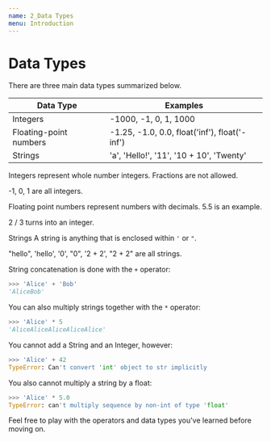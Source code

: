 ```yaml
---
name: 2_Data Types
menu: Introduction
---
```



# Data Types

There are three main data types summarized below.

| Data Type              | Examples                                      |
|------------------------|-----------------------------------------------|
| Integers               | -1000, -1, 0, 1, 1000                         |
| Floating-point numbers | -1.25, -1.0, 0.0, float('inf'), float('-inf') |
| Strings                | 'a', 'Hello!', '11', '10 + 10', 'Twenty'      |

Integers represent whole number integers. Fractions are not allowed.

-1, 0, 1 are all integers.

Floating point numbers represent numbers with decimals. 5.5 is an example.

2 / 3 turns into an integer.

Strings
A string is anything that is enclosed within `'` or `"`.

"hello", 'hello', '0', "0", '2 + 2', "2 + 2" are all strings.

String concatenation is done with the `+` operator:
```python
>>> 'Alice' + 'Bob'
'AliceBob'
```

You can also multiply strings together with the `*` operator:
```python
>>> 'Alice' * 5
'AliceAliceAliceAliceAlice'
```

You cannot add a String and an Integer, however:
```python
>>> 'Alice' + 42
TypeError: Can't convert 'int' object to str implicitly
```

You also cannot multiply a string by a float:
```python
>>> 'Alice' * 5.0
TypeError: can't multiply sequence by non-int of type 'float'
```

Feel free to play with the operators and data types you've learned before moving on.

<Trinket src="https://trinket.io/embed/python3" consoleOnly />
